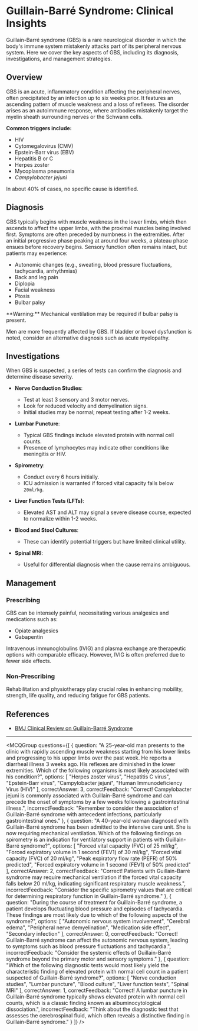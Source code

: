 
# Guillain-Barré Syndrome: Clinical Insights

Guillain-Barré syndrome (GBS) is a rare neurological disorder in which the body's immune system mistakenly attacks part of its peripheral nervous system. Here we cover the key aspects of GBS, including its diagnosis, investigations, and management strategies.

## Overview

GBS is an acute, inflammatory condition affecting the peripheral nerves, often precipitated by an infection up to six weeks prior. It features an ascending pattern of muscle weakness and a loss of reflexes. The disorder arises as an autoimmune response, where antibodies mistakenly target the myelin sheath surrounding nerves or the Schwann cells. 

**Common triggers include:**

- HIV
- Cytomegalovirus (CMV)
- Epstein-Barr virus (EBV)
- Hepatitis B or C
- Herpes zoster
- Mycoplasma pneumonia
- _Campylobacter jejuni_

In about 40% of cases, no specific cause is identified.

## Diagnosis

GBS typically begins with muscle weakness in the lower limbs, which then ascends to affect the upper limbs, with the proximal muscles being involved first. Symptoms are often preceded by numbness in the extremities. After an initial progressive phase peaking at around four weeks, a plateau phase ensues before recovery begins. Sensory function often remains intact, but patients may experience:

- Autonomic changes (e.g., sweating, blood pressure fluctuations, tachycardia, arrhythmias)
- Back and leg pain
- Diplopia
- Facial weakness
- Ptosis
- Bulbar palsy

<Callout emoji="⚠️">
**Warning:** Mechanical ventilation may be required if bulbar palsy is present.
</Callout>

Men are more frequently affected by GBS. If bladder or bowel dysfunction is noted, consider an alternative diagnosis such as acute myelopathy.

## Investigations

When GBS is suspected, a series of tests can confirm the diagnosis and determine disease severity.

- **Nerve Conduction Studies**: 
  - Test at least 3 sensory and 3 motor nerves.
  - Look for reduced velocity and demyelination signs.
  - Initial studies may be normal; repeat testing after 1-2 weeks.

- **Lumbar Puncture**: 
  - Typical GBS findings include elevated protein with normal cell counts.
  - Presence of lymphocytes may indicate other conditions like meningitis or HIV.

- **Spirometry**: 
  - Conduct every 6 hours initially.
  - ICU admission is warranted if forced vital capacity falls below `20ml/kg`.

- **Liver Function Tests (LFTs)**: 
  - Elevated AST and ALT may signal a severe disease course, expected to normalize within 1-2 weeks.

- **Blood and Stool Cultures**: 
  - These can identify potential triggers but have limited clinical utility.

- **Spinal MRI**: 
  - Useful for differential diagnosis when the cause remains ambiguous.

## Management

### Prescribing

GBS can be intensely painful, necessitating various analgesics and medications such as:

- Opiate analgesics
- Gabapentin

Intravenous immunoglobulins (IVIG) and plasma exchange are therapeutic options with comparable efficacy. However, IVIG is often preferred due to fewer side effects.

### Non-Prescribing

Rehabilitation and physiotherapy play crucial roles in enhancing mobility, strength, life quality, and reducing fatigue for GBS patients.

## References

- [BMJ Clinical Review on Guillain-Barré Syndrome](https://www.bmj.com/bmj/section-pdf/186530?path=/bmj/337/7663/Clinical_Review.full.pdf)

---

<MCQGroup questions={[
  {
    question: "A 25-year-old man presents to the clinic with rapidly ascending muscle weakness starting from his lower limbs and progressing to his upper limbs over the past week. He reports a diarrheal illness 3 weeks ago. His reflexes are diminished in the lower extremities. Which of the following organisms is most likely associated with his condition?",
    options: [
      "Herpes zoster virus",
      "Hepatitis C virus",
      "Epstein-Barr virus",
      "Campylobacter jejuni",
      "Human Immunodeficiency Virus (HIV)"
    ],
    correctAnswer: 3,
    correctFeedback: "Correct! Campylobacter jejuni is commonly associated with Guillain-Barré syndrome and can precede the onset of symptoms by a few weeks following a gastrointestinal illness.",
    incorrectFeedback: "Remember to consider the association of Guillain-Barré syndrome with antecedent infections, particularly gastrointestinal ones."
  },
  {
    question: "A 40-year-old woman diagnosed with Guillain-Barré syndrome has been admitted to the intensive care unit. She is now requiring mechanical ventilation. Which of the following findings on spirometry is an indication for ventilatory support in patients with Guillain-Barré syndrome?",
    options: [
      "Forced vital capacity (FVC) of 25 ml/kg",
      "Forced expiratory volume in 1 second (FEV1) of 30 ml/kg",
      "Forced vital capacity (FVC) of 20 ml/kg",
      "Peak expiratory flow rate (PEFR) of 50% predicted",
      "Forced expiratory volume in 1 second (FEV1) of 50% predicted"
    ],
    correctAnswer: 2,
    correctFeedback: "Correct! Patients with Guillain-Barré syndrome may require mechanical ventilation if the forced vital capacity falls below 20 ml/kg, indicating significant respiratory muscle weakness.",
    incorrectFeedback: "Consider the specific spirometry values that are critical for determining respiratory function in Guillain-Barré syndrome."
  },
  {
    question: "During the course of treatment for Guillain-Barré syndrome, a patient develops fluctuating blood pressure and episodes of tachycardia. These findings are most likely due to which of the following aspects of the syndrome?",
    options: [
      "Autonomic nervous system involvement",
      "Cerebral edema",
      "Peripheral nerve demyelination",
      "Medication side effect",
      "Secondary infection"
    ],
    correctAnswer: 0,
    correctFeedback: "Correct! Guillain-Barré syndrome can affect the autonomic nervous system, leading to symptoms such as blood pressure fluctuations and tachycardia.",
    incorrectFeedback: "Consider the systemic effects of Guillain-Barré syndrome beyond the primary motor and sensory symptoms."
  },
  {
    question: "Which of the following diagnostic tests would most likely yield the characteristic finding of elevated protein with normal cell count in a patient suspected of Guillain-Barré syndrome?",
    options: [
      "Nerve conduction studies",
      "Lumbar puncture",
      "Blood culture",
      "Liver function tests",
      "Spinal MRI"
    ],
    correctAnswer: 1,
    correctFeedback: "Correct! A lumbar puncture in Guillain-Barré syndrome typically shows elevated protein with normal cell counts, which is a classic finding known as albuminocytological dissociation.",
    incorrectFeedback: "Think about the diagnostic test that assesses the cerebrospinal fluid, which often reveals a distinctive finding in Guillain-Barré syndrome."
  }
]} />